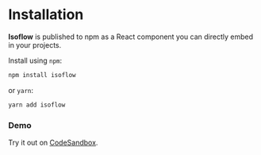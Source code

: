 # Installation

**Isoflow** is published to npm as a React component you can directly embed in your projects.

Install using `npm`:

```bash
npm install isoflow
```

or `yarn`:

```bash
yarn add isoflow
```

### Demo

Try it out on [CodeSandbox](https://codesandbox.io/p/sandbox/github/markmanx/isoflow).